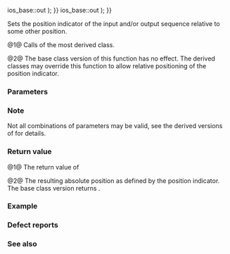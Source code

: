 {{cpp/io/basic_streambuf/title|pubseekoff|seekoff}}
{{cpp/io/basic_streambuf/navbar}}
{{dcl begin}}
{{dcl|num=1|1=
pos_type pubseekoff( off_type off, std::ios_base::seekdir dir,
                     std::ios_base::openmode which = ios_base::in {{!}} ios_base::out );
}}
{{dcl|num=2|1=
protected:
virtual pos_type seekoff( off_type off, std::ios_base::seekdir dir,
                          std::ios_base::openmode which = ios_base::in {{!}} ios_base::out );
}}
{{dcl end}}

Sets the position indicator of the input and/or output sequence relative to some other position.

@1@ Calls {{c|seekoff(off, dir, which)}} of the most derived class.

@2@ The base class version of this function has no effect. The derived classes may override this function to allow relative positioning of the position indicator.

===Parameters===
{{par begin}}
{{par|off|relative position to set the position indicator to.}}
{{par|dir|defines base position to apply the relative offset to. It can be one of the following constants:
{{cpp/io/ios_base/seekdir consts}} }}
{{par|which|defines which of the input and/or output sequences to affect. It can be one or a combination of the following constants:
{{cpp/io/ios_base/openmode streambuf consts}}}}
{{par end}}

===Note===
Not all combinations of parameters may be valid, see the derived versions of {{tt|seekoff}} for details.

===Return value===
@1@ The return value of {{c|seekoff(off, dir, which)}}

@2@ The resulting absolute position as defined by the position indicator. The base class version returns {{c|pos_type(off_type(-1))}}.

===Example===
{{example|
|code=
|output=
}}

===Defect reports===
{{dr list begin}}
{{dr list item|wg=lwg|dr=55|std=C++98|before=the base class version of {{tt|seekoff}} returned&lt;br&gt;an undefined invalid stream position|after=returns {{c|pos_type(off_type(-1))}}}}
{{dr list end}}

===See also===
{{dsc begin}}
{{dsc inc|cpp/io/basic_streambuf/dsc pubseekpos}}
{{dsc inc|cpp/io/basic_filebuf/dsc seekoff}}
{{dsc inc|cpp/io/basic_stringbuf/dsc seekoff}}
{{dsc inc|cpp/io/strstreambuf/dsc seekoff}}
{{dsc end}}

{{langlinks|de|es|fr|it|ja|pt|ru|zh}}